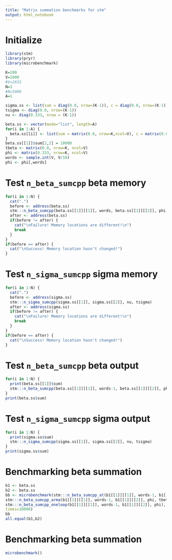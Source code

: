 ```yaml
---
title: "Matrix summation benchmarks for stm"
output: html_notebook
---
```


# Initialize
```r
library(stm)
library(pryr)
library(microbenchmark)

K=100
V=1000
#V=2632
N=3
#N=5000
A=1

sigma.ss <- list(sum = diag(0.0, nrow=(K-1)), c = diag(0.0, nrow=(K-1)))
tsigma <- diag(0.0, nrow=(K-1))
nu <- diag(0.333, nrow = (K-1))

beta.ss <- vector(mode="list", length=A)
for(i in 1:A) {
  beta.ss[[i]] <- list(sum = matrix(0.0, nrow=K,ncol=V), c = matrix(0.0, nrow=K,ncol=V))
}
beta.ss[[1]]$sum[2,2] = 10000
tbeta <- matrix(0.0, nrow=K, ncol=V)
phi <- matrix(0.333, nrow=K, ncol=V)
words <- sample.int(V, V/10)
phi <- phi[,words]
```

# Test `n_beta_sumcpp` beta memory
```r
for(i in 1:N) {
  cat(".")
  before <- address(beta.ss)
  stm:::n_beta_sumcpp(beta.ss[[1]][[1]], words, beta.ss[[1]][[2]], phi, tbeta)
  after <- address(beta.ss)
  if(before != after) {
    cat("\nFailure! Memory locations are different!\n")
    break
  }
}
if(before == after) {
  cat("\nSuccess! Memory location hasn't changed!")
}
```

# Test `n_sigma_sumcpp` sigma memory
```r
for(i in 1:N) {
  cat(".")
  before <- address(sigma.ss)
  stm:::n_sigma_sumcpp(sigma.ss[[1]], sigma.ss[[2]], nu, tsigma)
  after <- address(sigma.ss)
  if(before != after) {
    cat("\nFailure! Memory locations are different!\n")
    break
  }
}
if(before == after) {
  cat("\nSuccess! Memory location hasn't changed!")
}
```


# Test `n_beta_sumcpp` beta output
```r
for(i in 1:N) {
  print(beta.ss[[1]]$sum)
  stm:::n_beta_sumcpp(beta.ss[[1]][[1]], words-1, beta.ss[[1]][[2]], phi, tbeta)
}
print(beta.ss$sum)
```

# Test `n_sigma_sumcpp` sigma output
```r
for(i in 1:N) {
  print(sigma.ss$sum)
  stm:::n_sigma_sumcpp(sigma.ss[[1]], sigma.ss[[2]], nu, tsigma)
}
print(sigma.ss$sum)
```

# Benchmarking beta summation
```r
b1 <- beta.ss
b2 <- beta.ss
bb <- microbenchmark(stm:::n_beta_sumcpp_at(b1[[1]][[1]], words-1, b1[[1]][[2]], phi, tbeta),
stm:::n_beta_sumcpp_arma(b1[[1]][[1]], words-1, b1[[1]][[2]], phi, tbeta),                     
stm:::n_beta_sumcpp_oneloop(b1[[1]][[1]], words-1, b1[[1]][[2]], phi), 
times=10000)
bb
all.equal(b1,b2)
```

# Benchmarking beta summation
```r
microbenchmark()
```

